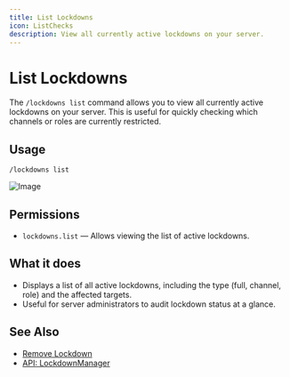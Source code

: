 ```yaml
---
title: List Lockdowns
icon: ListChecks
description: View all currently active lockdowns on your server.
---
```


# List Lockdowns

The `/lockdowns list` command allows you to view all currently active lockdowns on your server. This is useful for quickly checking which channels or roles are currently restricted.

## Usage

```
/lockdowns list
```

![Image](/lockdowns-list.png)

## Permissions

- `lockdowns.list` — Allows viewing the list of active lockdowns.

## What it does

- Displays a list of all active lockdowns, including the type (full, channel, role) and the affected targets.
- Useful for server administrators to audit lockdown status at a glance.

## See Also

- [Remove Lockdown](/docs/user/commands/lockdown/remove)
- [API: LockdownManager](/docs/dev/templating/apiref/antiraid-ext-lockdowns-lockdownmanager)
